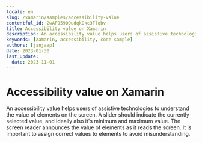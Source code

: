 ```yaml
---
locale: en
slug: /xamarin/samples/accessibility-value
contentful_id: 2wAF959OOudqkOkc3Flqbv
title: Accessibility value on Xamarin
description: An accessibility value helps users of assistive technologies to understand the value of elements on the screen.
keywords: [Xamarin, accessibility, code sample]
authors: [janjaap]
date: 2023-01-30
last_update:
  date: 2023-11-01
---
```


# Accessibility value on Xamarin

An accessibility value helps users of assistive technologies to understand the value of elements on the screen. A slider should indicate the currently selected value, and ideally also it's minimum and maximum value. The screen reader announces the value of elements as it reads the screen. It is important to assign correct values to elements to avoid misunderstanding.

<CodeSample id="accessibility-value" platform="xamarin" locale="en"/>
